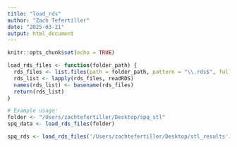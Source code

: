 ```yaml
---
title: "load_rds"
author: "Zach Tefertiller"
date: "2025-03-21"
output: html_document
---
```


```r
knitr::opts_chunk$set(echo = TRUE)
```

```r
load_rds_files <- function(folder_path) {
  rds_files <- list.files(path = folder_path, pattern = "\\.rds$", full.names = TRUE)
  rds_list <- lapply(rds_files, readRDS)
  names(rds_list) <- basename(rds_files)
  return(rds_list)
}

# Example usage:
folder <- "/Users/zachtefertiller/Desktop/spq_stl"
spq_data <- load_rds_files(folder)
```


```r
spq_rds <- load_rds_files('/Users/zachtefertiller/Desktop/stl_results')


```